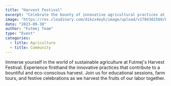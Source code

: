 ```yaml
---
title: "Harvest Festival"
excerpt: "Celebrate the bounty of innovative agricultural practices at Futmej's Harvest Festival. Join us for a day of fun, learning, and sustainable agriculture."
image: "https://res.cloudinary.com/dikzx4eyh/image/upload/v1704302569/Futmej/project/harvest-festival_cax0ei.png"
date: "2023-09-30"
author: "Futmej Team"
type: "Event"
categories:
  - title: Agriculture
  - title: Community
---
```


Immerse yourself in the world of sustainable agriculture at Futmej's Harvest Festival. Experience firsthand the innovative practices that contribute to a bountiful and eco-conscious harvest. Join us for educational sessions, farm tours, and festive celebrations as we harvest the fruits of our labor together.
